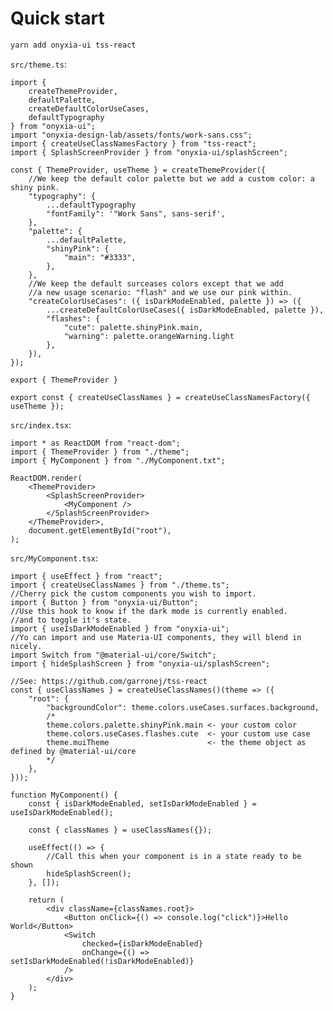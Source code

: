 
<Meta title="Quick start" />

# Quick start

```bash
yarn add onyxia-ui tss-react
```

`src/theme.ts`:

```tsx
import {
    createThemeProvider,
    defaultPalette,
    createDefaultColorUseCases,
    defaultTypography
} from "onyxia-ui";
import "onyxia-design-lab/assets/fonts/work-sans.css";
import { createUseClassNamesFactory } from "tss-react";
import { SplashScreenProvider } from "onyxia-ui/splashScreen";

const { ThemeProvider, useTheme } = createThemeProvider({
    //We keep the default color palette but we add a custom color: a shiny pink.
    "typography": {
        ...defaultTypography
        "fontFamily": '"Work Sans", sans-serif',
    },
    "palette": {
        ...defaultPalette,
        "shinyPink": {
            "main": "#3333",
        },
    },
    //We keep the default surceases colors except that we add
    //a new usage scenario: "flash" and we use our pink within.
    "createColorUseCases": ({ isDarkModeEnabled, palette }) => ({
        ...createDefaultColorUseCases({ isDarkModeEnabled, palette }),
        "flashes": {
            "cute": palette.shinyPink.main,
            "warning": palette.orangeWarning.light
        },
    }),
});

export { ThemeProvider }

export const { createUseClassNames } = createUseClassNamesFactory({ useTheme });

```

`src/index.tsx`:

```tsx
import * as ReactDOM from "react-dom";
import { ThemeProvider } from "./theme";
import { MyComponent } from "./MyComponent.txt";

ReactDOM.render(
    <ThemeProvider>
        <SplashScreenProvider>
            <MyComponent />
        </SplashScreenProvider>
    </ThemeProvider>,
    document.getElementById("root"),
);
```

`src/MyComponent.tsx`:

```tsx
import { useEffect } from "react";
import { createUseClassNames } from "./theme.ts";
//Cherry pick the custom components you wish to import.
import { Button } from "onyxia-ui/Button";
//Use this hook to know if the dark mode is currently enabled.
//and to toggle it's state.
import { useIsDarkModeEnabled } from "onyxia-ui";
//Yo can import and use Materia-UI components, they will blend in nicely.
import Switch from "@material-ui/core/Switch";
import { hideSplashScreen } from "onyxia-ui/splashScreen";

//See: https://github.com/garronej/tss-react
const { useClassNames } = createUseClassNames()(theme => ({
    "root": {
        "backgroundColor": theme.colors.useCases.surfaces.background,
        /*
        theme.colors.palette.shinyPink.main <- your custom color
        theme.colors.useCases.flashes.cute  <- your custom use case
        theme.muiTheme                      <- the theme object as defined by @material-ui/core
        */
    },
}));

function MyComponent() {
    const { isDarkModeEnabled, setIsDarkModeEnabled } = useIsDarkModeEnabled();

    const { classNames } = useClassNames({});

    useEffect(() => {
        //Call this when your component is in a state ready to be shown
        hideSplashScreen();
    }, []);

    return (
        <div className={classNames.root}>
            <Button onClick={() => console.log("click")}>Hello World</Button>
            <Switch
                checked={isDarkModeEnabled}
                onChange={() => setIsDarkModeEnabled(!isDarkModeEnabled)}
            />
        </div>
    );
}
```
